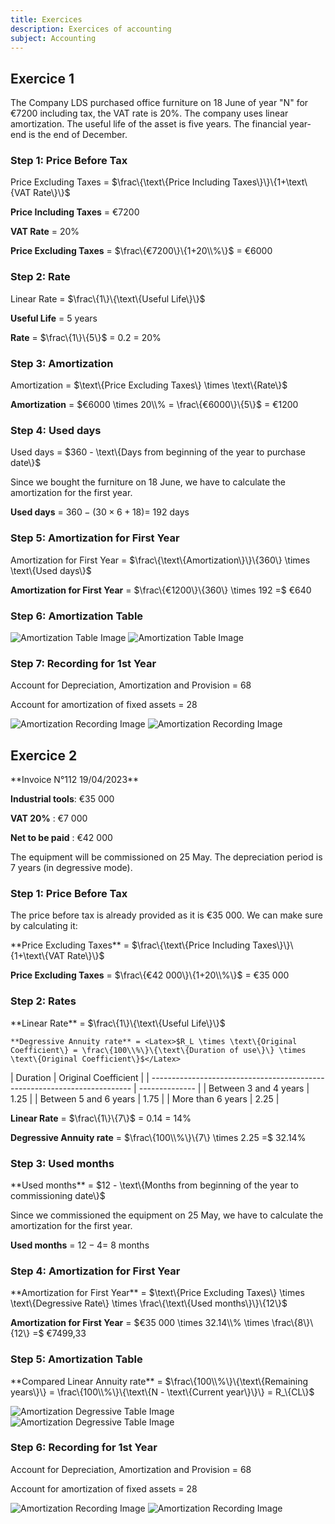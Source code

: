 ```yaml
---
title: Exercices 
description: Exercices of accounting
subject: Accounting
---
```



## Exercice 1

<Callout type="info">
    The Company LDS purchased office furniture on <span className="highlight">18 June</span> of year "N" for <span className="highlight">€7200</span> including
    tax, the VAT rate is <span className="highlight">20%</span>. The company uses <span className="highlight">linear amortization</span>. The useful life of the asset is
    <span className="highlight">five years</span>. The financial year-end is the end of December.
</Callout>
<br/>

<Steps>

### Step 1: Price Before Tax

<Callout type="info">
    Price Excluding Taxes = <Latex>$\frac\{\text\{Price Including Taxes\}\}\{1+\text\{VAT Rate\}\}$</Latex>
</Callout>

**Price Including Taxes** = €7200

**VAT Rate** = 20%

**Price Excluding Taxes** = <Latex>$\frac\{€7200\}\{1+20\\%\}$</Latex> = <span className="highlight red">€6000</span>

### Step 2: Rate

<Callout type="info">
    Linear Rate = <Latex>$\frac\{1\}\{\text\{Useful Life\}\}$</Latex>
</Callout>

**Useful Life** = 5 years

**Rate** = <Latex>$\frac\{1\}\{5\}$</Latex> = <span className="highlight red">0.2</span> = <span className="highlight red">20%</span>

### Step 3: Amortization

<Callout type="info">
    Amortization = <Latex>$\text\{Price Excluding Taxes\} \times \text\{Rate\}$</Latex>
</Callout>

**Amortization** = <Latex>$€6000 \times 20\\% = \frac\{€6000\}\{5\}$</Latex> = <span className="highlight red">€1200</span>

### Step 4: Used days

<Callout type="info">
    Used days = <Latex>$360 - \text\{Days from beginning of the year to purchase date\}$</Latex>
</Callout>

Since we bought the furniture on <span className="highlight">18 June</span>, we have to calculate the amortization for the first year.

**Used days** = <Latex>$360 - (30 \times 6 + 18) =$</Latex> <span className="highlight red">192 days</span>

### Step 5: Amortization for First Year

<Callout type="info">
    Amortization for First Year = <Latex>$\frac\{\text\{Amortization\}\}\{360\} \times \text\{Used days\}$</Latex>
</Callout>

**Amortization for First Year** = <Latex>$\frac\{€1200\}\{360\} \times 192 =$</Latex> <span className="highlight red">€640</span>

### Step 6: Amortization Table

<img
  className="dark"
  src="/accounting/exercice/amortization-1-dark.png"
  alt="Amortization Table Image"
/>
<img
  className="light"
  src="/accounting/exercice/amortization-1-light.png"
  alt="Amortization Table Image"
/>

### Step 7: Recording for 1st Year

Account for Depreciation, Amortization and Provision = <span className="highlight green">68</span>

Account for amortization of fixed assets = <span className="highlight green">28</span>

<img
  className="dark"
  src="/accounting/exercice/amortization-recording-1-dark.png"
  alt="Amortization Recording Image"
/>
<img
  className="light"
  src="/accounting/exercice/amortization-recording-1-light.png"
  alt="Amortization Recording Image"
/>

</Steps>

## Exercice 2

<Callout type="info">
**Invoice N°112 19/04/2023**

**Industrial tools**: €35 000

**VAT 20%** : €7 000

**Net to be paid** : €42 000

The equipment will be commissioned on 25 May. The depreciation period is 7 years (in degressive mode). 
</Callout>

<Steps>

### Step 1: Price Before Tax

The price before tax is already provided as it is €35 000. We can make sure by calculating it:

<Callout type="info">
    **Price Excluding Taxes** = <Latex>$\frac\{\text\{Price Including Taxes\}\}\{1+\text\{VAT Rate\}\}$</Latex>
</Callout>

**Price Excluding Taxes** = <Latex>$\frac\{€42 000\}\{1+20\\%\}$</Latex> = <span className="highlight red">€35 000</span>

### Step 2: Rates

<Callout type="info">
    **Linear Rate** = <Latex>$\frac\{1\}\{\text\{Useful Life\}\}$</Latex>

    **Degressive Annuity rate** = <Latex>$R_L \times \text\{Original Coefficient\} = \frac\{100\\%\}\{\text\{Duration of use\}\} \times \text\{Original Coefficient\}$</Latex>
</Callout>

<Callout type="error" emoji="‼️">
| Duration                                                                      | Original Coefficient |
| ------------------------------------------------------------------------- | -------------- | 
| Between <span className="highlight">3</span> and  <span className="highlight">4</span> years | 1.25          | 
| Between  <span className="highlight">5</span> and  <span className="highlight">6</span> years  | 1.75         |
| More than  <span className="highlight">6</span> years  | 2.25         |

</Callout>

**Linear Rate** = <Latex>$\frac\{1\}\{7\}$</Latex> = <span className="highlight red">0.14</span> = <span className="highlight red">14%</span>

**Degressive Annuity rate** = <Latex>$\frac\{100\\%\}\{7\} \times 2.25 =$</Latex> <span className="highlight red">32.14%</span>

### Step 3: Used months

<Callout type="info">
    **Used months** = <Latex>$12 - \text\{Months from beginning of the year to commissioning date\}$</Latex>
</Callout>

Since we commissioned the equipment on <span className="highlight">25 May</span>, we have to calculate the amortization for the first year.

**Used months** = <Latex>$12 - 4 =$</Latex> <span className="highlight red">8 months</span>

### Step 4: Amortization for First Year

<Callout type="info">
    **Amortization for First Year** = <Latex>$\text\{Price Excluding Taxes\} \times \text\{Degressive Rate\} \times \frac\{\text\{Used months\}\}\{12\}$</Latex>
</Callout>

**Amortization for First Year** = <Latex>$€35 000 \times 32.14\\% \times \frac\{8\}\{12\} =$</Latex> <span className="highlight red">€7499,33</span>

### Step 5: Amortization Table

<Callout type="info">
     **Compared Linear Annuity rate** = <Latex>$\frac\{100\\%\}\{\text\{Remaining years\}\} = \frac\{100\\%\}\{\text\{N - \text\{Current year\}\}\} = R_\{CL\}$</Latex>
</Callout>

<img
  className="dark"
  src="/accounting/exercice/degressive-1-dark.png"
  alt="Amortization Degressive Table Image"
/>
<img
  className="light"
  src="/accounting/exercice/degressive-1-light.png"
  alt="Amortization Degressive Table Image"
/>

### Step 6: Recording for 1st Year

Account for Depreciation, Amortization and Provision = <span className="highlight green">68</span>

Account for amortization of fixed assets = <span className="highlight green">28</span>

<img
  className="dark"
  src="/accounting/exercice/degressive-recording-1-dark.png"
  alt="Amortization Recording Image"
/>
<img
  className="light"
  src="/accounting/exercice/degressive-recording-1-light.png"
  alt="Amortization Recording Image"
/>


</Steps>




